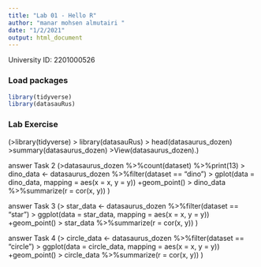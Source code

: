 ```yaml
---
title: "Lab 01 - Hello R"
author: "manar mohsen almutairi "
date: "1/2/2021"
output: html_document
---
```


University ID: 2201000526

### Load packages

```r
library(tidyverse) 
library(datasauRus)
```


### Lab Exercise

(>library(tidyverse)
> library(datasauRus)
> head(datasaurus_dozen)
>summary(datasaurus_dozen)
>View(datasaurus_dozen).)

answer Task 2
(>datasaurus_dozen %>%count(dataset) %>%print(13) > dino_data <- datasaurus_dozen %>%filter(dataset == "dino") > gplot(data = dino_data, mapping = aes(x = x, y = y)) +geom_point() > dino_data %>%summarize(r = cor(x, y)) ) 

answer Task 3 
(> star_data <- datasaurus_dozen %>%filter(dataset == "star") > ggplot(data = star_data, mapping = aes(x = x, y = y)) +geom_point() > star_data %>%summarize(r = cor(x, y)) )

answer Task 4 (> circle_data <- datasaurus_dozen %>%filter(dataset == "circle") > ggplot(data = circle_data, mapping = aes(x = x, y = y)) +geom_point() > circle_data %>%summarize(r = cor(x, y)) )

